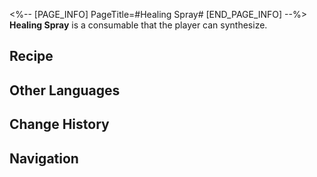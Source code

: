 <%-- [PAGE_INFO]
PageTitle=#Healing Spray#
[END_PAGE_INFO] --%>
{{Consumable Infobox
|id          = 402001
|image       = Item Healing Spray.png{{subst:void|<!--$UPLOAD:<<SpriteOutput/ItemFigures/402001.png>-<Item Healing Spray.png>-<Consumable Icons>>-->}}
|type        = undefined
|rarity      = 3
|effect      = Upon use, immediately heals a single ally by 38% of their Max HP plus 400 extra HP.
|description = A common medicine used by adventurers to quickly seal wounds with adhesive foam.
|effectType  = 
|effectType2 = 
|effectType3 = 
|recipe      = {{cx|Source missing}}
|source1     = [[Omni-Synthesizer]]
|source2     = 
|source3     = 
}}
{{Description|''"In the past, all medical breakthroughs were made with the sweat and blood of the pioneers in this field. Now, with the help of Healing Spray, only sweat is needed!"''}}
'''Healing Spray''' is a consumable that the player can synthesize.

==Recipe==
{{Recipe
|type                   = Synthesis
|group                  = Consumable
|Solid Water            = 5
|Ambergris of Abundance = 3
|sort                   = Solid Water;Ambergris of Abundance
}}

==Other Languages==
{{Other Languages
|en   = Healing Spray
|zhs  = 愈合喷剂
|zht  = 癒合噴劑
|ja   = 癒合スプレー
|ko   = 치유 스프레이
|es   = Aerosol curativo
|fr   = Spray de guérison
|ru   = Лечебный спрей
|th   = Healing Spray
|vi   = Thuốc Phun Hồi Phục
|de   = Heilungsspray
|id   = Healing Spray
|pt   = Spray de Cura
}}

==Change History==
{{Change History|1.0}}

==Navigation==
{{Consumable Navbox}}